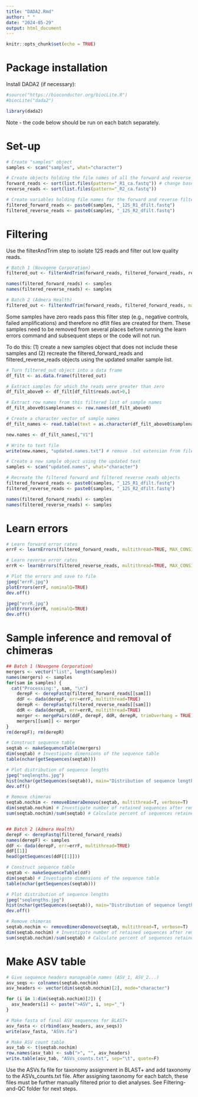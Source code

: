 ```yaml
---
title: "DADA2.Rmd"
author: " "
date: "2024-05-29"
output: html_document
---
```


```r
knitr::opts_chunk$set(echo = TRUE)
```

# Package installation

Install DADA2 (if necessary):
```r
#source("https://bioconductor.org/biocLite.R")
#biocLite("dada2")

library(dada2)
```

Note - the code below should be run on each batch separately.

# Set-up

```r
# Create "samples" object
samples <- scan("samples", what="character")

# Create objects holding the file names of all the forward and reverse reads
forward_reads <- sort(list.files(pattern="_R1_ca.fastq")) # change based on file names
reverse_reads <- sort(list.files(pattern="_R2_ca.fastq"))

# Create variables holding file names for the forward and reverse filtered reads we're going to generate with the next function. 
filtered_forward_reads <- paste0(samples, "_12S_R1_dfilt.fastq")
filtered_reverse_reads <- paste0(samples, "_12S_R2_dfilt.fastq")
```

# Filtering

Use the filterAndTrim step to isolate 12S reads and filter out low quality reads.

```r
# Batch 1 (Novogene Corporation)
filtered_out <- filterAndTrim(forward_reads, filtered_forward_reads, reverse_reads, filtered_reverse_reads, matchIDs = TRUE, maxEE=c(2,2), rm.phix=TRUE, multithread=TRUE, minLen=80, maxLen=110)

names(filtered_forward_reads) <- samples
names(filtered_reverse_reads) <- samples

# Batch 2 (Admera Health)
filtered_out <- filterAndTrim(forward_reads, filtered_forward_reads, maxEE=Inf, rm.phix=TRUE, multithread=TRUE, minLen=78, maxLen=115)
```

Some samples have zero reads pass this filter step (e.g., negative controls, failed amplifications) and therefore no dfilt files are created for them. These samples need to be removed from several places before running the learn errors command and subsequent steps or the code will not run.

To do this: (1) create a new samples object that does not include these samples and (2) recreate the filtered_forward_reads and filtered_reverse_reads objects using the updated smaller sample list.

```r
# Turn filtered_out object into a data frame
df_filt <- as.data.frame(filtered_out)

# Extract samples for which the reads were greater than zero
df_filt_above0 <- df_filt[df_filt$reads.out>0,]

# Extract row names from this filtered list of sample names
df_filt_above0$samplenames <- row.names(df_filt_above0)

# Create a character vector of sample names
df_filt_names <- read.table(text = as.character(df_filt_above0$samplenames), sep="_", stringsAsFactors=FALSE)

new.names <- df_filt_names[,"V1"]

# Write to text file
write(new.names, "updated.names.txt") # remove .txt extension from file name

# Create a new sample object using the updated text
samples <- scan("updated.names", what="character")

# Recreate the filtered forward and filtered reverse reads objects
filtered_forward_reads <- paste0(samples, "_12S_R1_dfilt.fastq")
filtered_reverse_reads <- paste0(samples, "_12S_R2_dfilt.fastq")

names(filtered_forward_reads) <- samples
names(filtered_reverse_reads) <- samples
```

# Learn errors

```r
# Learn forward error rates
errF <- learnErrors(filtered_forward_reads, multithread=TRUE, MAX_CONSIST = 10)

# Learn reverse error rates
errR <- learnErrors(filtered_reverse_reads, multithread=TRUE, MAX_CONSIST = 10)

# Plot the errors and save to file
jpeg("errF.jpg")
plotErrors(errF, nominalQ=TRUE)
dev.off()

jpeg("errR.jpg")
plotErrors(errR, nominalQ=TRUE)
dev.off()
```

# Sample inference and removal of chimeras

```r
## Batch 1 (Novogene Corporation)
mergers <- vector("list", length(samples))
names(mergers) <- samples
for(sam in samples) {
  cat("Processing:", sam, "\n")
    derepF <- derepFastq(filtered_forward_reads[[sam]])
    ddF <- dada(derepF, err=errF, multithread=TRUE)
    derepR <- derepFastq(filtered_reverse_reads[[sam]])
    ddR <- dada(derepR, err=errR, multithread=TRUE)
    merger <- mergePairs(ddF, derepF, ddR, derepR, trimOverhang = TRUE)
    mergers[[sam]] <- merger
}
rm(derepF); rm(derepR) 

# Construct sequence table
seqtab <- makeSequenceTable(mergers)
dim(seqtab) # Investigate dimensions of the sequence table
table(nchar(getSequences(seqtab)))

# Plot distribution of sequence lengths
jpeg("seqlengths.jpg")
hist(nchar(getSequences(seqtab)), main="Distribution of sequence lengths")
dev.off()

# Remove chimeras
seqtab.nochim <- removeBimeraDenovo(seqtab, multithread=T, verbose=T)
dim(seqtab.nochim) # Investigate number of retained sequences after removing chimeras
sum(seqtab.nochim)/sum(seqtab) # Calculate percent of sequences retained


## Batch 2 (Admera Health)
derepF <- derepFastq(filtered_forward_reads)
names(derepF) <- samples
ddF <- dada(derepF, err=errF, multithread=TRUE)
ddF[[1]]
head(getSequences(ddF[[1]]))

# Construct sequence table
seqtab <- makeSequenceTable(ddF)
dim(seqtab) # Investigate dimensions of the sequence table
table(nchar(getSequences(seqtab)))

# Plot distribution of sequence lengths
jpeg("seqlengths.jpg")
hist(nchar(getSequences(seqtab)), main="Distribution of sequence lengths")
dev.off()

# Remove chimeras
seqtab.nochim <- removeBimeraDenovo(seqtab, multithread=T, verbose=T)
dim(seqtab.nochim) # Investigate number of retained sequences after removing chimeras
sum(seqtab.nochim)/sum(seqtab) # Calculate percent of sequences retained
```

# Make ASV table

```r
# Give sequence headers manageable names (ASV_1, ASV_2...)
asv_seqs <- colnames(seqtab.nochim)
asv_headers <- vector(dim(seqtab.nochim)[2], mode="character")

for (i in 1:dim(seqtab.nochim)[2]) {
  asv_headers[i] <- paste(">ASV", i, sep="_")
}

# Make fasta of final ASV sequences for BLAST+
asv_fasta <- c(rbind(asv_headers, asv_seqs))
write(asv_fasta, "ASVs.fa")

# Make ASV count table
asv_tab <- t(seqtab.nochim)
row.names(asv_tab) <- sub(">", "", asv_headers)
write.table(asv_tab, "ASVs_counts.txt", sep="\t", quote=F)
```

Use the ASVs.fa file for taxonomy assignment in BLAST+ and add taxonomy to the ASVs_counts.txt file. After assigning taxonomy for each batch, these files must be further manually filtered prior to diet analyses. See Filtering-and-QC folder for next steps.
